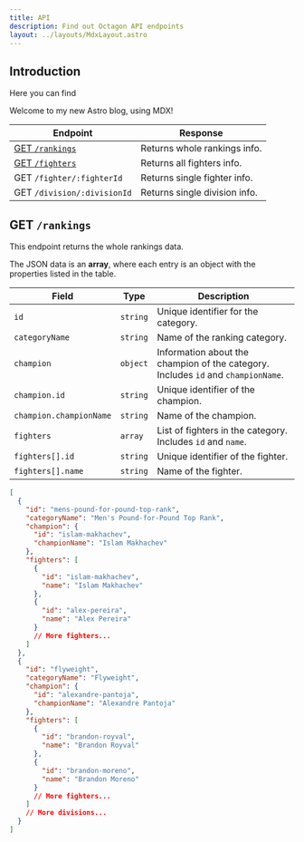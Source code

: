 ```yaml
---
title: API
description: Find out Octagon API endpoints
layout: ../layouts/MdxLayout.astro
---
```


## Introduction

Here you can find

Welcome to my new Astro blog, using MDX!

| Endpoint                         | Response                      |
| -------------------------------- | ----------------------------- |
| [GET `/rankings`](#get-rankings) | Returns whole rankings info.  |
| [GET `/fighters`](#get-fighters) | Returns all fighters info.    |
| GET `/fighter/:fighterId`        | Returns single fighter info.  |
| GET `/division/:divisionId`      | Returns single division info. |

## GET `/rankings`

This endpoint returns the whole rankings data.

The JSON data is an **array**, where each entry is an object with the properties listed in the table.

| Field                   | Type     | Description                                                                       |
| ----------------------- | -------- | --------------------------------------------------------------------------------- |
| `id`                    | `string` | Unique identifier for the category.                                               |
| `categoryName`          | `string` | Name of the ranking category.                                                     |
| `champion`              | `object` | Information about the champion of the category. Includes `id` and `championName`. |
| `champion.id`           | `string` | Unique identifier of the champion.                                                |
| `champion.championName` | `string` | Name of the champion.                                                             |
| `fighters`              | `array`  | List of fighters in the category. Includes `id` and `name`.                       |
| `fighters[].id`         | `string` | Unique identifier of the fighter.                                                 |
| `fighters[].name`       | `string` | Name of the fighter.                                                              |

```json
[
  {
    "id": "mens-pound-for-pound-top-rank",
    "categoryName": "Men's Pound-for-Pound Top Rank",
    "champion": {
      "id": "islam-makhachev",
      "championName": "Islam Makhachev"
    },
    "fighters": [
      {
        "id": "islam-makhachev",
        "name": "Islam Makhachev"
      },
      {
        "id": "alex-pereira",
        "name": "Alex Pereira"
      }
      // More fighters...
    ]
  },
  {
    "id": "flyweight",
    "categoryName": "Flyweight",
    "champion": {
      "id": "alexandre-pantoja",
      "championName": "Alexandre Pantoja"
    },
    "fighters": [
      {
        "id": "brandon-royval",
        "name": "Brandon Royval"
      },
      {
        "id": "brandon-moreno",
        "name": "Brandon Moreno"
      }
      // More fighters...
    ]
    // More divisions...
  }
]
```
